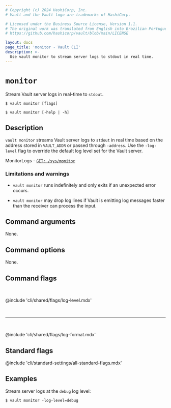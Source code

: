 ```yaml
---
# Copyright (c) 2024 HashiCorp, Inc.
# Vault and the Vault logo are trademarks of HashiCorp.

# Licensed under the Business Source License, Version 1.1.
# The original work was translated from English into Brazilian Portuguese.
# https://github.com/hashicorp/vault/blob/main/LICENSE

layout: docs
page_title: 'monitor - Vault CLI'
description: >-
  Use vault monitor to stream server logs to stdout in real time.
---
```


# `monitor`

Stream Vault server logs in real-time to `stdout`.

<CodeBlockConfig hideClipboard>

```shell-session
$ vault monitor [flags]

$ vault monitor [-help | -h]
```

</CodeBlockConfig>

## Description

`vault monitor` streams Vault server logs to `stdout` in real time based on the
address stored in `VAULT_ADDR` or passed through `-address`. Use the
`-log-level` flag to override the default log level set for the Vault server.

<Tip title="Related API endpoints">

MonitorLogs - [`GET: /sys/monitor`](/vault/api-docs/system/monitor)

</Tip>


### Limitations and warnings

- `vault monitor` runs indefinitely and only exits if an unexpected error occurs.

- `vault monitor` may drop log lines if Vault is emitting log messages faster
  than the receiver can process the input.



## Command arguments

None.

## Command options

None.

## Command flags

<br />

@include 'cli/shared/flags/log-level.mdx'

<br /><hr /><br />

@include 'cli/shared/flags/log-format.mdx'




## Standard flags

@include 'cli/standard-settings/all-standard-flags.mdx'




## Examples

Stream server logs at the `debug` log level:

```shell-session
$ vault monitor -log-level=debug
```
